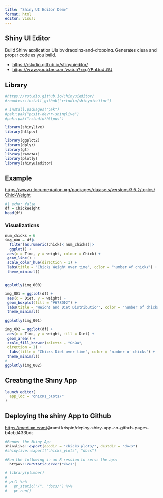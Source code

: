 ---
title: "Shiny UI Editor Demo"
format: html
editor: visual
---

## Shiny UI Editor

Build Shiny application UIs by dragging-and-dropping. Generates clean and proper code as you build.

-   <https://rstudio.github.io/shinyuieditor/>
-   <https://www.youtube.com/watch?v=gYPnLiudtGU>

## Library

```{r}
#https://rstudio.github.io/shinyuieditor/
#remotes::install_github("rstudio/shinyuieditor")
```

```{r}
# install.packages("pak")
#pak::pak("posit-dev/r-shinylive")
#pak::pak("rstudio/httpuv")
```

```{r}
library(shinylive)
library(httpuv)
```

```{r}
library(ggplot2)
library(dplyr)
library(gt)
library(remotes)
library(plotly)
library(shinyuieditor)
```

## Example

<https://www.rdocumentation.org/packages/datasets/versions/3.6.2/topics/ChickWeight>

```{r}
#| echo: false
df = ChickWeight
head(df)
```

### Visualizations

```{r}
num_chicks = 6
img_000 = df|>
  filter(as.numeric(Chick)< num_chicks)|>
  ggplot() +
 aes(x = Time, y = weight, colour = Chick) +
 geom_line() +
 scale_color_hue(direction = 1) +
 labs(title = "Chicks Weight over time", color = "number of chicks") +
 theme_minimal()
  

ggplotly(img_000)

```

```{r}

img_001 = ggplot(df) +
 aes(x = Diet, y = weight) +
 geom_boxplot(fill = "#678DD2") +
 labs(title = "Weight and Diet Distribution", color = "number of chicks") +
 theme_minimal()

ggplotly(img_001)
```

```{r}


img_002 = ggplot(df) +
 aes(x = Time, y = weight, fill = Diet) +
 geom_area() +
 scale_fill_brewer(palette = "GnBu", 
 direction = 1) +
  labs(title = "Chicks Diet over time", color = "number of chicks") +
 theme_minimal()
#
ggplotly(img_002)
```

## Creating the Shiny App

```{r}
launch_editor(
  app_loc = "chicks_plots/"
)
```

## Deploying the shiny App to Github

<https://medium.com/>@rami.krispin/deploy-shiny-app-on-github-pages-b4cbd433bdc

```{r}
#Render the Shiny App
shinylive::export(appdir = "chicks_plots/", destdir = "docs")
#shinylive::export("chicks_plots", "docs")
```

```{r}
#Run the following in an R session to serve the app:
  httpuv::runStaticServer("docs")
```

```{r}
# library(plumber)
# 
# pr() %>%
#   pr_static("/", "docs/") %>%
#   pr_run()
```

